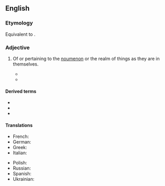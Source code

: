 ==English==

===Etymology===
Equivalent to {{suffix|en|noumenon|alt1=noumen(on)|al}}. {{etystub|en}}

===Adjective===
{{en-adj|-}}

# {{lb|en|philosophy|especially {{w|Immanuel Kant|Kantianism}}}} Of or pertaining to the [[noumenon]] or the realm of things as they are in themselves.
#* {{quote-journal
|en
|year=1878
|author=James Sully
|title=The Question of Visual Perception in Germany
|work=Mind
|volume=3
|issue=10
|page=193
|passage=We may here distinguish between two kinds of reality, phenomenal or relative, and '''noumenal''' or absolute.}}
#* {{quote-journal
|en
|year=2003
|author=Jay Garfield
|author2=Graham Priest
|title=Nāgārjuna and the Limits of Thought
|work=Philosophy East and West
|volume=53
|issue=1
|page=3
|passage=When Kant says that it is impossible to know anything about, or apply any categories to, the '''noumenal''' realm, he would seem to be doing just what cannot be done.}}
#: {{ant|en|phenomenal}}

====Derived terms====
* {{l|en|noumenalize}}
* {{l|en|noumenality}}
* {{l|en|noumenally}}

====Translations====
{{trans-top|of or pertaining to the noumenon}}
* French: {{t+|fr|nouménal}}
* German: {{t|de|noumenisch}}
* Greek: {{t-needed|el}}
* Italian: {{t|it|noumenico}}
{{trans-mid}}
* Polish: {{t|pl|noumenalny}}
* Russian: {{t+|ru|ноумена́льный}}
* Spanish: {{t|es|nouménico}}
* Ukrainian: {{t|uk|ноумена́льний}}
{{trans-bottom}}